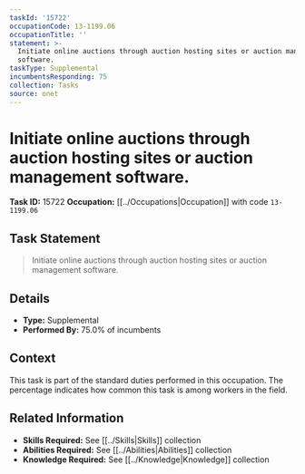 ```yaml
---
taskId: '15722'
occupationCode: 13-1199.06
occupationTitle: ''
statement: >-
  Initiate online auctions through auction hosting sites or auction management
  software.
taskType: Supplemental
incumbentsResponding: 75
collection: Tasks
source: onet
---
```

# Initiate online auctions through auction hosting sites or auction management software.

**Task ID:** 15722
**Occupation:** [[../Occupations|Occupation]] with code `13-1199.06`

## Task Statement

> Initiate online auctions through auction hosting sites or auction management software.

## Details

- **Type:** Supplemental
- **Performed By:** 75.0% of incumbents

## Context

This task is part of the standard duties performed in this occupation. The percentage indicates how common this task is among workers in the field.

## Related Information

- **Skills Required:** See [[../Skills|Skills]] collection
- **Abilities Required:** See [[../Abilities|Abilities]] collection
- **Knowledge Required:** See [[../Knowledge|Knowledge]] collection
